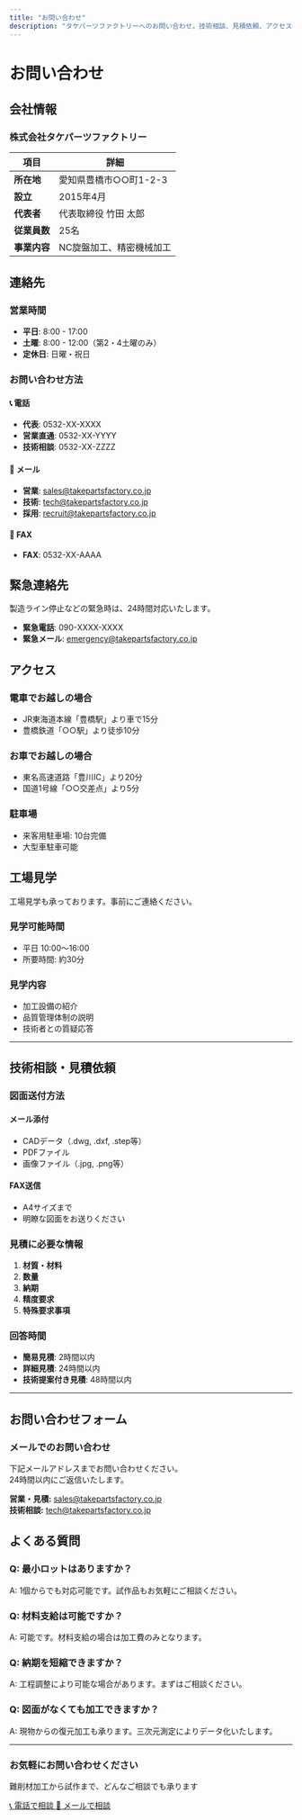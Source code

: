 ```yaml
---
title: "お問い合わせ"
description: "タケパーツファクトリーへのお問い合わせ。技術相談、見積依頼、アクセス情報"
---
```


# お問い合わせ

## 会社情報

### 株式会社タケパーツファクトリー

| 項目 | 詳細 |
|------|------|
| **所在地** | 愛知県豊橋市○○町1-2-3 |
| **設立** | 2015年4月 |
| **代表者** | 代表取締役 竹田 太郎 |
| **従業員数** | 25名 |
| **事業内容** | NC旋盤加工、精密機械加工 |

## 連絡先

### 営業時間
- **平日**: 8:00 - 17:00
- **土曜**: 8:00 - 12:00（第2・4土曜のみ）
- **定休日**: 日曜・祝日

### お問い合わせ方法

#### 📞 電話
- **代表**: 0532-XX-XXXX
- **営業直通**: 0532-XX-YYYY
- **技術相談**: 0532-XX-ZZZZ

#### 📧 メール
- **営業**: sales@takepartsfactory.co.jp
- **技術**: tech@takepartsfactory.co.jp
- **採用**: recruit@takepartsfactory.co.jp

#### 📠 FAX
- **FAX**: 0532-XX-AAAA

## 緊急連絡先

製造ライン停止などの緊急時は、24時間対応いたします。

- **緊急電話**: 090-XXXX-XXXX
- **緊急メール**: emergency@takepartsfactory.co.jp

## アクセス

### 電車でお越しの場合
- JR東海道本線「豊橋駅」より車で15分
- 豊橋鉄道「○○駅」より徒歩10分

### お車でお越しの場合
- 東名高速道路「豊川IC」より20分
- 国道1号線「○○交差点」より5分

### 駐車場
- 来客用駐車場: 10台完備
- 大型車駐車可能

## 工場見学

工場見学も承っております。事前にご連絡ください。

### 見学可能時間
- 平日 10:00～16:00
- 所要時間: 約30分

### 見学内容
- 加工設備の紹介
- 品質管理体制の説明
- 技術者との質疑応答

---

## 技術相談・見積依頼

### 図面送付方法

#### メール添付
- CADデータ（.dwg, .dxf, .step等）
- PDFファイル
- 画像ファイル（.jpg, .png等）

#### FAX送信
- A4サイズまで
- 明瞭な図面をお送りください

### 見積に必要な情報
1. **材質・材料**
2. **数量**
3. **納期**
4. **精度要求**
5. **特殊要求事項**

### 回答時間
- **簡易見積**: 2時間以内
- **詳細見積**: 24時間以内
- **技術提案付き見積**: 48時間以内

---

## お問い合わせフォーム

<div className="bg-gray-50 p-6 rounded-lg">
  <h3 className="text-lg font-bold mb-4">メールでのお問い合わせ</h3>
  <p className="text-gray-600 mb-4">
    下記メールアドレスまでお問い合わせください。<br/>
    24時間以内にご返信いたします。
  </p>
  
  <div className="space-y-4">
    <div>
      <strong>営業・見積:</strong> 
      <a href="mailto:sales@takepartsfactory.co.jp" className="text-red-600 hover:underline ml-2">
        sales@takepartsfactory.co.jp
      </a>
    </div>
    <div>
      <strong>技術相談:</strong>
      <a href="mailto:tech@takepartsfactory.co.jp" className="text-red-600 hover:underline ml-2">
        tech@takepartsfactory.co.jp
      </a>
    </div>
  </div>
</div>

## よくある質問

### Q: 最小ロットはありますか？
A: 1個からでも対応可能です。試作品もお気軽にご相談ください。

### Q: 材料支給は可能ですか？
A: 可能です。材料支給の場合は加工費のみとなります。

### Q: 納期を短縮できますか？
A: 工程調整により可能な場合があります。まずはご相談ください。

### Q: 図面がなくても加工できますか？
A: 現物からの復元加工も承ります。三次元測定によりデータ化いたします。

---

<div className="bg-gradient-to-r from-red-600 to-red-700 text-white p-8 rounded-lg text-center">
  <h3 className="text-2xl font-bold mb-4">お気軽にお問い合わせください</h3>
  <p className="text-lg mb-6">
    難削材加工から試作まで、どんなご相談でも承ります
  </p>
  <div className="flex flex-col sm:flex-row gap-4 justify-center">
    <a href="tel:0532-XX-XXXX" className="bg-white text-red-600 px-6 py-3 rounded-full font-bold hover:bg-gray-100 transition-colors">
      📞 電話で相談
    </a>
    <a href="mailto:sales@takepartsfactory.co.jp" className="bg-white text-red-600 px-6 py-3 rounded-full font-bold hover:bg-gray-100 transition-colors">
      📧 メールで相談
    </a>
  </div>
</div>